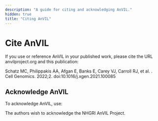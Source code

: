 ```yaml
---
description: "A guide for citing and acknowledging AnVIL."
hidden: true
title: "Citing AnVIL"
---
```


# Cite AnVIL

If you use or reference AnVIL in your published work, please cite the URL anvilproject.org and this publication:

Schatz MC, Philippakis AA, Afgan E, Banks E, Carey VJ, Carroll RJ, et al. <Link label="Inverting the model of genomics data sharing with the NHGRI Genomic Data Science Analysis, Visualization, and Informatics Lab-space (AnVIL)" url="https://www.cell.com/cell-genomics/fulltext/S2666-979X(21)00106-3"/>. Cell Genomics. 2022;2. doi:10.1016/j.xgen.2021.100085

## Acknowledge AnVIL

To acknowledge AnVIL, use:

The authors wish to acknowledge the NHGRI AnVIL Project.
